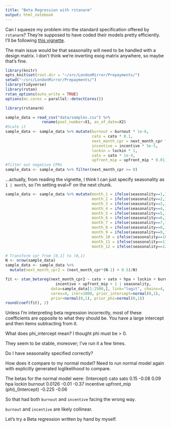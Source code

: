 ```yaml
---
title: "Beta Regression with rstanarm"
output: html_notebook
---
```


Can I squeeze my problem into the standard specification offered by `rstanarm`? They're supposed to have coded their models pretty efficiently. I'll be following <a href=https://cran.rstudio.com/web/packages/rstanarm/vignettes/betareg.html>this vignette</a>.

The main issue would be that seasonality will need to be handled with a design matrix. I don't think we're inverting exog matrix anywhere, so maybe that's fine.

```r
library(knitr)
opts_knit$set(root.dir = "~/src/LondonMirror/Prepayments/")
setwd("~/src/LondonMirror/Prepayments/")
library(tidyverse)
library(rstan)
rstan_options(auto_write = TRUE)
options(mc.cores = parallel::detectCores())

library(rstanarm)

sample_data = read_csv("data/samples.csv") %>% 
                rename(pool_number=X1, as_of_date=X2)
#Scale it
sample_data <- sample_data %>% mutate(burnout = burnout * 1e-6, 
                                      cato = cato * 0.1, 
                                      next_month_cpr = next_month_cpr * 1e-2,
                                      incentive = incentive * 5e-5, 
                                      lockin = lockin * 1, 
                                      sato = sato * 1e-4, 
                                      upfront_mip = upfront_mip * 0.01)
#filter out negative CPRs
sample_data <- sample_data %>% filter(next_month_cpr >= 0)

```

...actually, from reading the vignette, I think I can just specify seasonality as `1 | month`, so I'm setting eval=F on the next chunk.

```r
sample_data <- sample_data %>% mutate(month_1 = ifelse(seasonality==1,1,0),
                                      month_2 = ifelse(seasonality==2,1,0),
                                      month_3 = ifelse(seasonality==3,1,0),
                                      month_4 = ifelse(seasonality==4,1,0),
                                      month_5 = ifelse(seasonality==5,1,0),
                                      month_6 = ifelse(seasonality==6,1,0),
                                      month_7 = ifelse(seasonality==7,1,0),
                                      month_8 = ifelse(seasonality==8,1,0),
                                      month_9 = ifelse(seasonality==9,1,0),
                                      month_10 = ifelse(seasonality==10,1,0),
                                      month_11 = ifelse(seasonality==11,1,0),
                                      month_12 = ifelse(seasonality==12,1,0))
```

```r
# Transform cpr from [0,1] to (0,1)
N <- nrow(sample_data)
sample_data <- sample_data %>% 
  mutate(next_month_cpr2 = (next_month_cpr*(N-1) + 0.5)/N)

fit <- stan_betareg(next_month_cpr2 ~ cato + sato + hpa + lockin + burnout + 
                      incentive + upfront_mip + 1 | seasonality, 
                    data=sample_data[1:2500,], link="logit", chains=4, 
                    cores=4, iter=1000, prior_intercept=normal(0,1),
                    prior=normal(0,1), prior_phi=normal(0,1))
round(coef(fit), 2)
```
Unless I'm interpreting beta regression incorrectly, most of these coefficients are opposite to what they should be. You have a large intercept and then items subtracting from it.

What does phi_intercept mean? I thought phi must be > 0.


They seem to be stable, moreover; I've run it a few times.

Do I have seasonality specified correctly?

How does it compare to my normal model? Need to run normal model again with explicitly generated loglikelihood to compare.

The betas for the normal model were:
(Intercept)              cato              sato 
             0.15             -0.08             0.09 
              hpa            lockin           burnout 
            0.0126             -0.01              -0.37 
        incentive       upfront_mip (phi)_(Intercept) 
            -0.225             -0.06
            
So that had both `burnout` and `incentive` facing the wrong way.

`burnout` and `incentive` are likely collinear.

Let's try a Beta regression written by hand by myself.
